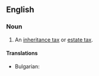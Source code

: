 ==English==

===Noun===
{{en-noun|death duties}}

# An [[inheritance tax]] or [[estate tax]].

====Translations====
{{trans-top|inheritance tax or estate tax}}
* Bulgarian: {{t-check|bg|[[данък]] [[наследство]]|sc=Cyrl}} {{attention|bg|2=was "[[данък]] [[наследство]]" - assumed sum-of-parts; if an idiom, remove the wikilinks to the individual words. see [[User:Kephir/gadgets/xte#Translation_fixing]]}}
{{trans-mid}}
{{trans-bottom}}